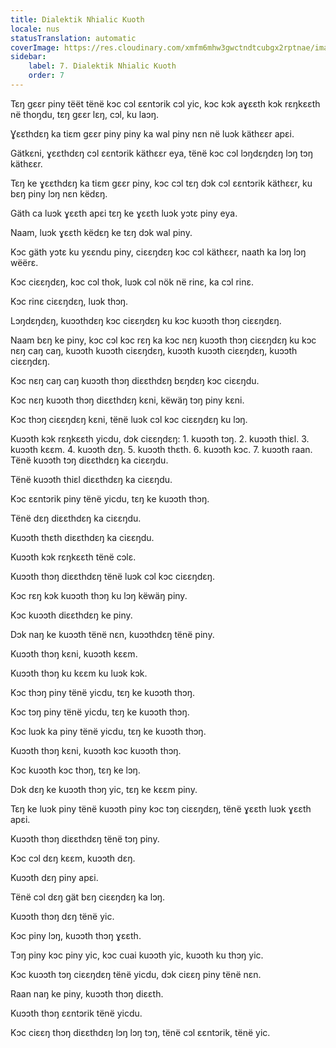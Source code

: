 ```yaml
---
title: Dialektik Nhialic Kuoth
locale: nus
statusTranslation: automatic
coverImage: https://res.cloudinary.com/xmfm6mhw3gwctndtcubgx2rptnae/image/upload/v1741354419/small_cover_la_gran_rebelion_28716e29d2.webp
sidebar:
    label: 7. Dialektik Nhialic Kuoth
    order: 7
---
```

Tɛŋ gɛɛr piny tëët tënë kɔc cɔl ɛɛntɔrik cɔl yic, kɔc kɔk aɣɛɛth kɔk rɛŋkɛɛth në thoŋdu, tɛŋ gɛɛr lɛŋ, cɔl, ku laɔŋ.

Ɣɛɛthdɛŋ ka tiɛm gɛɛr piny piny ka wal piny nɛn në luɔk käthɛɛr apɛi.

Gätkɛni, ɣɛɛthdɛŋ cɔl ɛɛntɔrik käthɛɛr eya, tënë kɔc cɔl lɔŋdɛŋdɛŋ lɔŋ tɔŋ käthɛɛr.

Tɛŋ ke ɣɛɛthdɛŋ ka tiɛm gɛɛr piny, kɔc cɔl tɛŋ dɔk cɔl ɛɛntɔrik käthɛɛr, ku bɛŋ piny lɔŋ nɛn këdɛŋ.

Gäth ca luɔk ɣɛɛth apɛi tɛŋ ke ɣɛɛth luɔk yɔtɛ piny eya.

Naam, luɔk ɣɛɛth këdɛŋ ke tɛŋ dɔk wal piny.

Kɔc gäth yɔtɛ ku yɛɛndu piny, ciɛɛŋdɛŋ kɔc cɔl käthɛɛr, naath ka lɔŋ lɔŋ wëërɛ.

Kɔc ciɛɛŋdɛŋ, kɔc cɔl thok, luɔk cɔl nök në rinɛ, ka cɔl rinɛ.

Kɔc rinɛ ciɛɛŋdɛŋ, luɔk thɔŋ.

Lɔŋdɛŋdɛŋ, kuɔɔthdɛŋ kɔc ciɛɛŋdɛŋ ku kɔc kuɔɔth thɔŋ ciɛɛŋdɛŋ.

Naam bɛŋ ke piny, kɔc cɔl kɔc rɛŋ ka kɔc nɛŋ kuɔɔth thɔŋ ciɛɛŋdɛŋ ku kɔc nɛŋ caŋ caŋ, kuɔɔth kuɔɔth ciɛɛŋdɛŋ, kuɔɔth kuɔɔth ciɛɛŋdɛŋ, kuɔɔth ciɛɛŋdɛŋ.

Kɔc nɛŋ caŋ caŋ kuɔɔth thɔŋ diɛɛthdɛŋ bɛŋdɛŋ kɔc ciɛɛŋdu.

Kɔc nɛŋ kuɔɔth thɔŋ diɛɛthdɛŋ kɛni, këwäŋ tɔŋ piny kɛni.

Kɔc thɔŋ ciɛɛŋdɛŋ kɛni, tënë luɔk cɔl kɔc ciɛɛŋdɛŋ ku lɔŋ.

Kuɔɔth kɔk rɛŋkɛɛth yicdu, dɔk ciɛɛŋdɛŋ: 1. kuɔɔth tɔŋ. 2. kuɔɔth thiɛl. 3. kuɔɔth kɛɛm. 4. kuɔɔth dɛŋ. 5. kuɔɔth thɛth. 6. kuɔɔth kɔc. 7. kuɔɔth raan. Tënë kuɔɔth tɔŋ diɛɛthdɛŋ ka ciɛɛŋdu.

Tënë kuɔɔth thiɛl diɛɛthdɛŋ ka ciɛɛŋdu.

Kɔc ɛɛntɔrik piny tënë yicdu, tɛŋ ke kuɔɔth thɔŋ.

Tënë dɛŋ diɛɛthdɛŋ ka ciɛɛŋdu.

Kuɔɔth thɛth diɛɛthdɛŋ ka ciɛɛŋdu.

Kuɔɔth kɔk rɛŋkɛɛth tënë cɔlɛ.

Kuɔɔth thɔŋ diɛɛthdɛŋ tënë luɔk cɔl kɔc ciɛɛŋdɛŋ.

Kɔc rɛŋ kɔk kuɔɔth thɔŋ ku lɔŋ këwäŋ piny.

Kɔc kuɔɔth diɛɛthdɛŋ ke piny.

Dɔk naŋ ke kuɔɔth tënë nɛn, kuɔɔthdɛŋ tënë piny.

Kuɔɔth thɔŋ kɛni, kuɔɔth kɛɛm.

Kuɔɔth thɔŋ ku kɛɛm ku luɔk kɔk.

Kɔc thɔŋ piny tënë yicdu, tɛŋ ke kuɔɔth thɔŋ.

Kɔc tɔŋ piny tënë yicdu, tɛŋ ke kuɔɔth thɔŋ.

Kɔc luɔk ka piny tënë yicdu, tɛŋ ke kuɔɔth thɔŋ.

Kuɔɔth thɔŋ kɛni, kuɔɔth kɔc kuɔɔth thɔŋ.

Kɔc kuɔɔth kɔc thɔŋ, tɛŋ ke lɔŋ.

Dɔk dɛŋ ke kuɔɔth thɔŋ yic, tɛŋ ke kɛɛm piny.

Tɛŋ ke luɔk piny tënë kuɔɔth piny kɔc tɔŋ ciɛɛŋdɛŋ, tënë ɣɛɛth luɔk ɣɛɛth apɛi.

Kuɔɔth thɔŋ diɛɛthdɛŋ tënë tɔŋ piny.

Kɔc cɔl dɛŋ kɛɛm, kuɔɔth dɛŋ.

Kuɔɔth dɛŋ piny apɛi.

Tënë cɔl dɛŋ gät bɛŋ ciɛɛŋdɛŋ ka lɔŋ.

Kuɔɔth thɔŋ dɛŋ tënë yic.

Kɔc piny lɔŋ, kuɔɔth thɔŋ ɣɛɛth.

Tɔŋ piny kɔc piny yic, kɔc cuai kuɔɔth yic, kuɔɔth ku thɔŋ yic.

Kɔc kuɔɔth tɔŋ ciɛɛŋdɛŋ tënë yicdu, dɔk ciɛɛŋ piny tënë nɛn.

Raan naŋ ke piny, kuɔɔth thɔŋ diɛɛth.

Kuɔɔth thɔŋ ɛɛntɔrik tënë yicdu.

Kɔc ciɛɛŋ thɔŋ diɛɛthdɛŋ lɔŋ lɔŋ tɔŋ, tënë cɔl ɛɛntɔrik, tënë yic.
